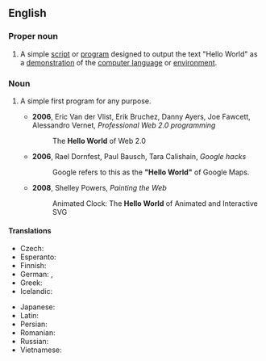 ==English==
{{wikipedia|Hello world program}}

===Proper noun===
{{en-proper noun|head=[[hello|Hello]] [[world|World]]}}

# {{lb|en|programming}} A simple [[script]] or [[program]] designed to output the text "Hello World" as a [[demonstration]] of the [[computer language]] or [[environment]].

===Noun===
{{en-noun|head=[[hello|Hello]] [[world|World]]}}

# {{lb|en|programming|by extension}} A simple first program for any purpose.
#* '''2006''', Eric Van der Vlist, Erik Bruchez, Danny Ayers, Joe Fawcett, Alessandro Vernet, ''Professional Web 2.0 programming''
#*: The '''Hello World''' of Web 2.0
#* '''2006''', Rael Dornfest, Paul Bausch, Tara Calishain, ''Google hacks''
#*: Google refers to this as the '''"Hello World"''' of Google Maps.
#* '''2008''', Shelley Powers, ''Painting the Web''
#*: Animated Clock: The '''Hello World''' of Animated and Interactive SVG

====Translations====
{{trans-top|Hello World}}
* Czech: {{t|cs|Ahoj světe}}
* Esperanto: {{t|eo|Saluton, Mondo}}
* Finnish: {{t|fi|hei maailma}}
* German: {{t|de|Hallo Welt}}, {{t|de|Hallo-Welt-Programm|n}}
* Greek: {{t|el|Καλημέρα κόσμε|sc=Grek}}
* Icelandic: {{t|is|Halló, heimur}}
{{trans-mid}}
* Japanese: {{t|ja|こんにちは世界|tr=konnichiwa sekai|sc=Jpan}} {{qualifier|rare except in Japanese-based programming languages}}
* Latin: {{t|la|Ave, munde}}
* Persian: {{t|fa|سلام دنیا|tr=salâm donyâ|sc=fa-Arab}}
* Romanian: {{t|ro|Salut,lume!}}
* Russian: {{t|ru|Привет, мир}}
* Vietnamese: {{t|vi|Xin chào thế giới}}
{{trans-bottom}}
